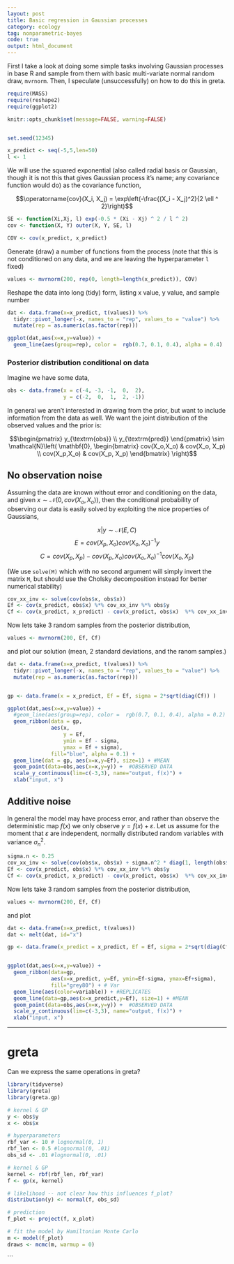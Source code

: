 ```yaml
---
layout: post
title: Basic regression in Gaussian processes 
category: ecology
tag: nonparametric-bayes
code: true
output: html_document
---
```


First I take a look at doing some simple tasks involving Gaussian processes in base R and sample from them with basic multi-variate normal random draw, `mvrnorm`.  Then, I speculate (unsuccessfully) on how to do this in greta.


```r

require(MASS)
require(reshape2)
require(ggplot2)

knitr::opts_chunk$set(message=FALSE, warning=FALSE)


set.seed(12345)


```



```r
x_predict <- seq(-5,5,len=50)
l <- 1
```

We will use the squared exponential (also called radial basis or Gaussian, though it is not this that gives Gaussian process it's name; any covariance function would do) as the covariance function, 

$$\operatorname{cov}(X_i, X_j) = \exp\left(-\frac{(X_i - X_j)^2}{2 \ell ^ 2}\right)$$


```r
SE <- function(Xi,Xj, l) exp(-0.5 * (Xi - Xj) ^ 2 / l ^ 2)
cov <- function(X, Y) outer(X, Y, SE, l)
```

```r
COV <- cov(x_predict, x_predict)
```

Generate (draw) a number of functions from the process (note that this is not conditioned on any data, and we are leaving the hyperparameter `l` fixed)


```r
values <- mvrnorm(200, rep(0, length=length(x_predict)), COV)
```


Reshape the data into long (tidy) form, listing x value, y value, and sample number

```r
dat <- data.frame(x=x_predict, t(values)) %>%
  tidyr::pivot_longer(-x, names_to = "rep", values_to = "value") %>% 
  mutate(rep = as.numeric(as.factor(rep)))

ggplot(dat,aes(x=x,y=value)) +
  geom_line(aes(group=rep), color =  rgb(0.7, 0.1, 0.4), alpha = 0.4) 
```



### Posterior distribution conditional on data


Imagine we have some data,


```r
obs <- data.frame(x = c(-4, -3, -1,  0,  2),
                  y = c(-2,  0,  1,  2, -1))
```



In general we aren't interested in drawing from the prior, but want to include information from the data as well.  We want the joint distribution of the observed values and the prior is:

$$\begin{pmatrix} y_{\textrm{obs}} \\ y_{\textrm{pred}} \end{pmatrix} \sim \mathcal{N}\left( \mathbf{0}, \begin{bmatrix} cov(X_o,X_o) & cov(X_o, X_p) \\ cov(X_p,X_o) & cov(X_p, X_p) \end{bmatrix} \right)$$


No observation noise
--------------------

Assuming the data are known without error and conditioning on the data, and given $x \sim \mathcal{N}(0, cov(X_o, X_o))$, then the conditional probability of observing our data is easily solved by exploiting the nice properties of Gaussians,

$$x|y \sim \mathcal{N}\left(E,C\right)$$
$$E = cov(X_p, X_o) cov(X_o,X_o)^{-1} y$$
$$C= cov(X_p, X_p) - cov(X_p, X_o) cov(X_o,X_o)^{-1} cov(X_o, X_p) $$

(We use `solve(M)` which with no second argument will simply invert the matrix `M`, but should use the Cholsky decomposition instead for better numerical stability)


```r
cov_xx_inv <- solve(cov(obs$x, obs$x))
Ef <- cov(x_predict, obs$x) %*% cov_xx_inv %*% obs$y
Cf <- cov(x_predict, x_predict) - cov(x_predict, obs$x)  %*% cov_xx_inv %*% cov(obs$x, x_predict)
```



Now lets take 3 random samples from the posterior distribution,

```r
values <- mvrnorm(200, Ef, Cf)
```


and plot our solution (mean, 2 standard deviations, and the ranom samples.)


```r
dat <- data.frame(x=x_predict, t(values)) %>%
  tidyr::pivot_longer(-x, names_to = "rep", values_to = "value") %>% 
  mutate(rep = as.numeric(as.factor(rep)))


gp <- data.frame(x = x_predict, Ef = Ef, sigma = 2*sqrt(diag(Cf)) )

ggplot(dat,aes(x=x,y=value)) + 
  #geom_line(aes(group=rep), color =  rgb(0.7, 0.1, 0.4), alpha = 0.2) + #REPLICATES
  geom_ribbon(data = gp, 
              aes(x, 
                  y = Ef, 
                  ymin = Ef - sigma, 
                  ymax = Ef + sigma),
              fill="blue", alpha = 0.1) +
  geom_line(dat = gp, aes(x=x,y=Ef), size=1) + #MEAN
  geom_point(data=obs,aes(x=x,y=y)) +  #OBSERVED DATA
  scale_y_continuous(lim=c(-3,3), name="output, f(x)") +
  xlab("input, x")
```






Additive noise
--------------

In general the model may have process error, and rather than observe the deterministic map $f(x)$ we only observe $y = f(x) + \varepsilon$.  Let us assume for the moment that $\varepsilon$ are independent, normally distributed random variables with variance $\sigma_n^2$.  


```r
sigma.n <- 0.25
cov_xx_inv <- solve(cov(obs$x, obs$x) + sigma.n^2 * diag(1, length(obs$x)))
Ef <- cov(x_predict, obs$x) %*% cov_xx_inv %*% obs$y
Cf <- cov(x_predict, x_predict) - cov(x_predict, obs$x)  %*% cov_xx_inv %*% cov(obs$x, x_predict)
```




Now lets take 3 random samples from the posterior distribution,

```r
values <- mvrnorm(200, Ef, Cf)
```


and plot 


```r
dat <- data.frame(x=x_predict, t(values))
dat <- melt(dat, id="x")

gp <- data.frame(x_predict = x_predict, Ef = Ef, sigma = 2*sqrt(diag(Cf)) )


ggplot(dat,aes(x=x,y=value)) +
  geom_ribbon(data=gp, 
              aes(x=x_predict, y=Ef, ymin=Ef-sigma, ymax=Ef+sigma),
              fill="grey80") + # Var
  geom_line(aes(color=variable)) + #REPLICATES
  geom_line(data=gp,aes(x=x_predict,y=Ef), size=1) + #MEAN
  geom_point(data=obs,aes(x=x,y=y)) +  #OBSERVED DATA
  scale_y_continuous(lim=c(-3,3), name="output, f(x)") +
  xlab("input, x")
```





------

# greta

Can we express the same operations in greta?  

```r
library(tidyverse)
library(greta)
library(greta.gp)
```




```r
# kernel & GP
y <- obs$y
x <- obs$x

# hyperparameters
rbf_var <- 10 # lognormal(0, 1)
rbf_len <- 0.5 #lognormal(0, .01)
obs_sd <- .01 #lognormal(0, .01)

# kernel & GP
kernel <- rbf(rbf_len, rbf_var)
f <- gp(x, kernel)

# likelihood -- not clear how this influences f_plot?
distribution(y) <- normal(f, obs_sd)

# prediction
f_plot <- project(f, x_plot)
```


```r
# fit the model by Hamiltonian Monte Carlo
m <- model(f_plot)
draws <- mcmc(m, warmup = 0)
```
```



